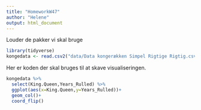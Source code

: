 ---
title: "HomeworkW47"
author: "Helene"
output: html_document
---

Louder de pakker vi skal bruge

```{r}
library(tidyverse)
kongedata <- read.csv2("data/Data kongerækken Simpel Rigtige Rigtig.csv")
```

Her er koden der skal bruges til at skave visualiseringen.

```{r}
kongedata %>% 
  select(King.Queen,Years_Rulled) %>% 
  ggplot(aes(x=King.Queen,y=Years_Rulled))+
  geom_col()+
  coord_flip()
```



